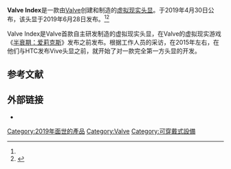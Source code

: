 {{noteTA|G1=Games}}
{{Infobox information appliance
| name = Valve Index
| image = Valve Index logo.svg
| caption =
| developer = [[Valve|Valve]]
| manufacturer = Valve
| type = [[虛擬實境眼鏡|虚拟现实头显]]
| generation = 第二代
| lifespan =
| discontinued =
| media =
| os = [[Windows|Windows]]、[[Linux|Linux]]
| power =
| cpu =
| memory =
| storage =
| display = 两个1440×1600分辨率[[LCD|LCD]]屏幕，刷新率支持80 Hz、90 Hz、120 Hz、144 Hz<ref name="indexspecs-official"/>
| graphics =
| sound = 集成3.5mm[[TRS端子|耳机插头]]，内置双麦克风阵列<ref name="indexspecs-official"/>
| input =
| controllers = Valve Index Controllers
| camera = 前置960×960立体摄像头<ref name="indexspecs-official"/>
| touchpad =
| connectivity = [[DisplayPort|DisplayPort]] 1.2, [[USB_3.0|USB 3.0]] 拓展接口<ref name="indexspecs-official"/>
| dimensions =
| weight =
| compatibility = 支持HTC Vive和Vive Pro控制器以及HTC Vive和Vive Pro基站<ref name="index-storepage"/>
| successor =
| related = [[HTC_Vive|HTC Vive]]
| website = {{Official website|https://www.valvesoftware.com/index}}
| founder =
| releasedate = 2019年6月28日
| price = 999{{USD}}<ref>{{Cite web |url=https://www.trustedreviews.com/news/valve-index-headset-release-date-news-specs-price-3688519 |title=Valve Index Headset: Price, release date, specs for Valve's new VR headset |last=Tucker |first=Jake |date=2019-04-30 |website=Trusted Reviews |language=en-US |access-date=2019-06-05 |archive-date=2022-04-26 |archive-url=https://web.archive.org/web/20220426011809/https://www.trustedreviews.com/news/valve-index-headset-release-date-news-specs-price-3688519 }}</ref><ref>{{Cite web |url=https://www.theverge.com/2019/4/30/18524167/valve-index-vr-headset-price-pre-order-date |title=Valve's Index VR headset will officially cost $999, and here's what it's all about |last=Hollister |first=Sean |date=2019-04-30 |website=The Verge |access-date=2019-06-05 |archive-date=2022-04-26 |archive-url=https://web.archive.org/web/20220426060847/https://www.theverge.com/2019/4/30/18524167/valve-index-vr-headset-price-pre-order-date }}</ref>
| unitssold =
| unitsshipped =
| service =
| topgame =
}}
'''﻿Valve Index'''是一款由[[Valve|Valve]]创建和制造的[[虛擬實境眼鏡|虚拟现实头显]]。于2019年4月30日公布，该头显于2019年6月28日发布。<ref name="ars-reveal"/><ref>{{cite web |last1=Higham |first1=Michael |title=Valve Index Impressions – A Necessary But Incremental Step For PC VR |url=https://www.gamespot.com/articles/valve-index-impressions-a-necessary-but-incrementa/1100-6467377/ |website=GameSpot |accessdate=9 June 2019 |archive-date=2022-05-14 |archive-url=https://web.archive.org/web/20220514205142/https://www.gamespot.com/articles/valve-index-impressions-a-necessary-but-incrementa/1100-6467377/ }}</ref>

Valve Index是Valve首款自主研发制造的虚拟现实头显，在Valve的虚拟现实游戏《[[半衰期：爱莉克斯|半衰期：爱莉克斯]]》发布之前发布。根据工作人员的采访，在2015年左右，在他们与HTC发布Vive头显之前，就开始了对一款完全第一方头显的开发。

== 参考文献 ==
{{Reflist|refs=

<ref name="indexspecs-official">{{cite web |title=Headset – Valve Index – Upgrade your experience |url=https://www.valvesoftware.com/en/index/headset |website=Valvesoftware.com |publisher=Valve |accessdate=9 May 2019}}</ref>

<ref name="index-storepage">{{cite web |title=Valve Index Headset on Steam |url=https://store.steampowered.com/app/1059530/Valve_Index_Headset/ |website=Steam Store |publisher=Valve |accessdate=9 May 2019}}</ref>

<ref name="ars-reveal">{{cite web |last1=Machkovech |first1=Sam |title=Valve Index reveal: The best of VR's first generation—but is it worth $999? |url=https://arstechnica.com/gaming/2019/04/valve-index-reveal-the-best-of-vrs-first-generation-but-is-it-worth-999/ |website=[[ArsTechnica|ArsTechnica]] |publisher=Conde Nast |accessdate=9 May 2019 |date=2019-04-30}}</ref>

}}

== 外部链接 ==
* {{Official website|https://www.valvesoftware.com/index}}

{{Mixed reality}}
{{Valve}}

[[Category:2019年面世的產品|Category:2019年面世的產品]]
[[Category:Valve|Category:Valve]]
[[Category:可穿戴式設備|Category:可穿戴式設備]]